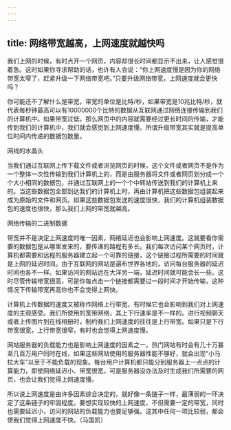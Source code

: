 ```yaml
---
---
---
```

title: 网络带宽越高，上网速度就越快吗
---




我们上网的时候，有时点开一个网页，内容却很长时间都显示不出来，让人感觉很着急。这时如果你寻求帮助的话，也许有人会说：“你上网速度慢是因为你的网络带宽太窄了，赶紧升级一下网络带宽吧。”只要升级网络带宽，上网速度就会更快吗？

你可能还不了解什么是带宽，带宽的单位是比特/秒，如果带宽是10兆比特/秒，就代表每秒钟最高可以有10000000个比特的数据从互联网通过网络连接传输到我们的计算机中。如果带宽过低，那么网页中的内容就需要经过更长时间的传输，才能传到我们的计算机中，我们就会感觉到上网速度慢。所谓升级带宽其实就是提高单位时间内传递的数据包数量。

网线的水晶头



当我们通过互联网上传下载文件或者浏览网页的时候，这个文件或者网页不是作为一个整体一次性传输到我们计算机上的，而是由服务器将文件或者网页划分成一个个大小相同的数据包，并通过互联网上的一个个中转站传送到我们的计算机上来的。当这些数据包全部到达我们的计算机上时，再由计算机把这些数据包组装起来成为原始的文件和网页。如果这些数据包发送的速度很快，我们的计算机组装数据包的速度也很快，那么我们上网的带宽就越高。

网络传输的二进制数据



带宽并不是决定上网速度的唯一因素，网络延迟也会影响上网速度。这就要看你需要的数据包是从哪里发来的，要传递的路程有多长。我们每次访问某个网页时，计算机都需要和远程的服务器建立起一个可靠的链接，这个链接过程所需要的时间就是上网的延迟时间。由于互联网的网站是遍布世界各地的，访问每台服务器的延迟时间也各不一样。如果访问的网站远在大洋另一端，延迟时间就可能会长一些。这时尽管传输带宽很高，可是你每点击一个链接都需要过一段时间才开始传输，这种情况下传输带宽再高你也不会觉得上网快。

计算机上传数据的速度又被称作网络上行带宽，有时候它也会影响到我们对上网速度的主观感受。我们所使用的宽带网络，其上下行速率是不一样的。进行视频聊天或者上传图片到在线相册时，制约我们上网速度的往往是上行带宽。如果只是下行带宽很宽，上行带宽很窄，有时也会觉得上网速度慢。

网站服务器的负载能力也是影响上网速度的因素之一。热门网站有时会有几十万甚至几百万用户同时在线，如果这些网站使用的服务器性能不够好，就会出现“小马拉大车”以至于不能负载的现象。每台用户计算机都只能分到服务器上一点点的计算能力，即使网络延迟小、带宽很宽，可是服务器没办法及时生成我们所需要的网页，也会让我们觉得上网速度慢。

所以说上网速度是由许多因素综合决定的，就好像一条链子一样，最薄弱的一环决定了这条链子的牢固程度。要想实现较快的上网速度，不但需要一定的带宽，同时也需要延迟小，访问的网站的负载能力也要足够强。这其中任何一项比较弱，都会使我们觉得上网速度不快。（马国凯）